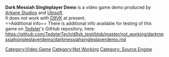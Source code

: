<strong>Dark Messiah Singleplayer Demo</strong> is a video game demo produced by [[Arkane Studios]] and [[Ubisoft]].
<br />
It does not work with [[D9VK]] at present.
<br />
==Additional info==
There is additional info available for testing of this game on [[User:Tedster|Tedster]]'s GitHub repository, here:
<br />
https://github.com/TedsterTech/d9vk_test/blob/master/not_working/darkmessiahsingleplayerdemo/darkmessiahsingleplayerdemo.md

[[Category:Video Game]]
[[Category:Not Working]]
[[Category: Source Engine]]
